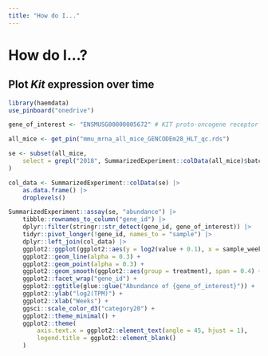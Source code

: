 ```yaml
---
title: "How do I..."
---
```


# How do I...?

## Plot *Kit* expression over time

```r
library(haemdata)
use_pinboard("onedrive")

gene_of_interest <- "ENSMUSG00000005672" # KIT proto-oncogene receptor tyrosine kinase (Kit)

all_mice <- get_pin("mmu_mrna_all_mice_GENCODEm28_HLT_qc.rds")

se <- subset(all_mice,
    select = grepl("2018", SummarizedExperiment::colData(all_mice)$batch)
)

col_data <- SummarizedExperiment::colData(se) |>
    as.data.frame() |>
    droplevels()

SummarizedExperiment::assay(se, "abundance") |>
    tibble::rownames_to_column("gene_id") |>
    dplyr::filter(stringr::str_detect(gene_id, gene_of_interest)) |>
    tidyr::pivot_longer(!gene_id, names_to = "sample") |>
    dplyr::left_join(col_data) |>
    ggplot2::ggplot(ggplot2::aes(y = log2(value + 0.1), x = sample_weeks, group = mouse_id, col = treatment)) +
    ggplot2::geom_line(alpha = 0.3) +
    ggplot2::geom_point(alpha = 0.3) +
    ggplot2::geom_smooth(ggplot2::aes(group = treatment), span = 0.4) +
    ggplot2::facet_wrap("gene_id") +
    ggplot2::ggtitle(glue::glue("Abundance of {gene_of_interest}")) +
    ggplot2::ylab("log2(TPM)") +
    ggplot2::xlab("Weeks") +
    ggsci::scale_color_d3("category20") +
    ggplot2::theme_minimal() +
    ggplot2::theme(
        axis.text.x = ggplot2::element_text(angle = 45, hjust = 1),
        legend.title = ggplot2::element_blank()
    )
```
